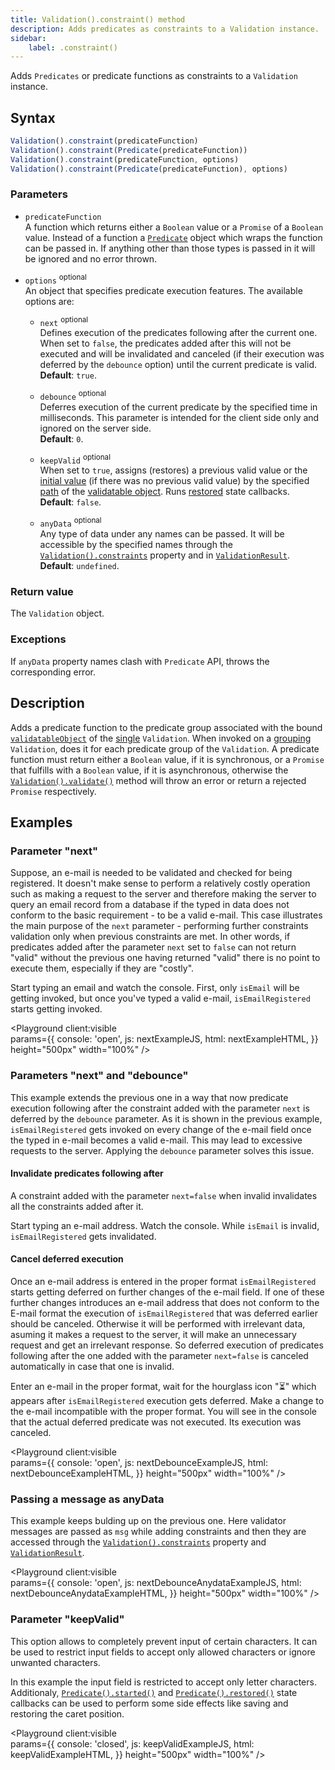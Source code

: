 ```yaml
---
title: Validation().constraint() method
description: Adds predicates as constraints to a Validation instance.
sidebar:
    label: .constraint()
---
```



Adds `Predicates` or predicate functions as constraints to a `Validation` instance.

## Syntax

```js
Validation().constraint(predicateFunction)
Validation().constraint(Predicate(predicateFunction))
Validation().constraint(predicateFunction, options)
Validation().constraint(Predicate(predicateFunction), options)
```

### Parameters

- `predicateFunction`
<br/> A function which returns either a `Boolean` value or a `Promise` of a `Boolean` value. Instead of a function a [`Predicate`](/api/predicate/constructor) object which wraps the function can be passed in. If anything other than those types is passed in it will be ignored and no error thrown.

- `options` <sup>optional</sup>
<br/> An object that specifies predicate execution features. The available options are:

    - `next` <sup>optional</sup>
    <br/> Defines execution of the predicates following after the current one. When set to `false`, the predicates added after this will not be executed and will be invalidated and canceled (if their execution was deferred by the `debounce` option) until the current predicate is valid.
    <br/> **Default**: `true`.

    - `debounce` <sup>optional</sup>
    <br/> Deferres execution of the current predicate by the specified time in milliseconds. This parameter is intended for the client side only and ignored on the server side.
    <br/> **Default**: `0`.
    
    - `keepValid` <sup>optional</sup>
    <br/> When set to `true`, assigns (restores) a previous valid value or the [initial value](/api/validation/constructor#parameters) (if there was no previous valid value) by the specified [path](/api/validation/constructor#parameters) of the [validatable object](/api/validation/constructor#parameters). Runs [restored](/api/predicate/instance-methods/restored) state callbacks.
    <br/> **Default**: `false`.
    
    - `anyData` <sup>optional</sup>
    <br/> Any type of data under any names can be passed. It will be accessible by the specified names through the [`Validation().constraints`](/api/validation/instance-properties/constraints) property and in [`ValidationResult`](/api/validation-result).
    <br/> **Default**: `undefined`.

### Return value

The `Validation` object. 

### Exceptions

If `anyData` property names clash with `Predicate` API, throws the corresponding error.

## Description

Adds a predicate function to the predicate group associated with the bound [`validatableObject`](/api/validation/constructor#parameters) of the [single](/concept/single-validation) `Validation`. When invoked on a [grouping](/concept/grouping-validations) `Validation`, does it for each predicate group of the `Validation`. A predicate function must return either a `Boolean` value, if it is synchronous, or a `Promise` that fulfills with a `Boolean` value, if it is asynchronous, otherwise the [`Validation().validate()`](/api/validation/instance-methods/validate) method will throw an error or return a rejected `Promise` respectively.

## Examples

### Parameter "next"

Suppose, an e-mail is needed to be validated and checked for being registered. It doesn't make sense to perform a relatively costly operation such as making a request to the server and therefore making the server to query an email record from a database if the typed in data does not conform to the basic requirement - to be a valid e-mail. This case illustrates the main purpose of the `next` parameter - performing further constraints validation only when previous constraints are met. In other words, if predicates added after the parameter `next` set to `false` can not return "valid" without the previous one having returned "valid" there is no point to execute them, especially if they are "costly". 

Start typing an email and watch the console. First, only `isEmail` will be getting invoked, but once you've typed a valid e-mail, `isEmailRegistered` starts getting invoked. 

<Playground client:visible  
    params={{
        console: 'open',
        js: nextExampleJS,
        html: nextExampleHTML,
    }}
    height="500px"
    width="100%"
/>

### Parameters "next" and "debounce"

This example extends the previous one in a way that now predicate execution following after the constraint added with the parameter `next` is deferred by the `debounce` parameter. As it is shown in the previous example, `isEmailRegistered` gets invoked on every change of the e-mail field once the typed in e-mail becomes a valid e-mail. This may lead to excessive requests to the server. Applying the `debounce` parameter solves this issue.

#### Invalidate predicates following after

A constraint added with the parameter `next=false` when invalid invalidates all the constraints added after it.

Start typing an e-mail address. Watch the console. While `isEmail` is invalid, `isEmailRegistered` gets invalidated.

#### Cancel deferred execution

Once an e-mail address is entered in the proper format `isEmailRegistered` starts getting deferred on further changes of the e-mail field. If one of these further changes introduces an e-mail address that does not conform to the E-mail format the execution of `isEmailRegistered` that was deferred earlier should be canceled. Otherwise it will be performed with irrelevant data, asuming it makes a request to the server, it will make an unnecessary request and get an irrelevant response. So deferred execution of predicates following after the one added with the parameter `next=false` is canceled automatically in case that one is invalid.

Enter an e-mail in the proper format, wait for the hourglass icon "⏳" which appears after `isEmailRegistered` execution gets deferred. Make a change to the e-mail incompatible with the proper format. You will see in the console that the actual deferred predicate was not executed. Its execution was canceled.

<Playground client:visible  
    params={{
        console: 'open',
        js: nextDebounceExampleJS,
        html: nextDebounceExampleHTML,
    }}
    height="500px"
    width="100%"
/>

### Passing a message as anyData

This example keeps bulding up on the previous one. Here validator messages are passed as `msg` while adding constraints and then they are accessed through the [`Validation().constraints`](/api/validation/instance-properties/constraints) property and [`ValidationResult`](/api/validation-result).
 

<Playground client:visible  
    params={{
        console: 'open',
        js: nextDebounceAnydataExampleJS,
        html: nextDebounceAnydataExampleHTML,
    }}
    height="500px"
    width="100%"
/>

### Parameter "keepValid" 

This option allows to completely prevent input of certain characters. It can be used to restrict input fields to accept only allowed characters or ignore unwanted characters.

In this example the input field is restricted to accept only letter characters. Additionaly, [`Predicate().started()`](/api/predicate/instance-methods/started) and [`Predicate().restored()`](/api/predicate/instance-methods/restored) state callbacks can be used to perform some side effects like saving and restoring the caret position.

<Playground client:visible  
    params={{
        console: 'closed',
        js: keepValidExampleJS,
        html: keepValidExampleHTML,
    }}
    height="500px"
    width="100%"
/>

